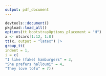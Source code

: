 ```yaml
---
output: pdf_document
---
```


```r
devtools::document()
pkgload::load_all()
options(tt_bootstrapOptions_placement = "H")
x <- mtcars[1:12, 1:8]
tt(x, output = "latex") |> 
group_tt(
indent = 1,
i = c(
"I like (fake) hamburgers" = 3,
"She prefers halloumi" = 4,
"They love tofu" = 7))
```
